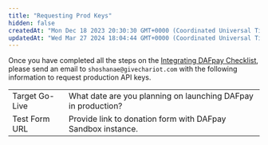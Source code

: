 ```yaml
---
title: "Requesting Prod Keys"
hidden: false
createdAt: "Mon Dec 18 2023 20:30:30 GMT+0000 (Coordinated Universal Time)"
updatedAt: "Wed Mar 27 2024 18:04:44 GMT+0000 (Coordinated Universal Time)"
---
```


Once you have completed all the steps on the [Integrating DAFpay Checklist](), please send an email to `shoshanae@givechariot.com` with the following information to request production API keys. 


|                                          |                                                                 | 
| :-------------------------------------   | :-------------------------------------------------              | 
| Target Go-Live                           | What date are you planning on launching DAFpay in production?   |                      
| Test Form URL                            | Provide link to donation form with DAFpay Sandbox instance.     |